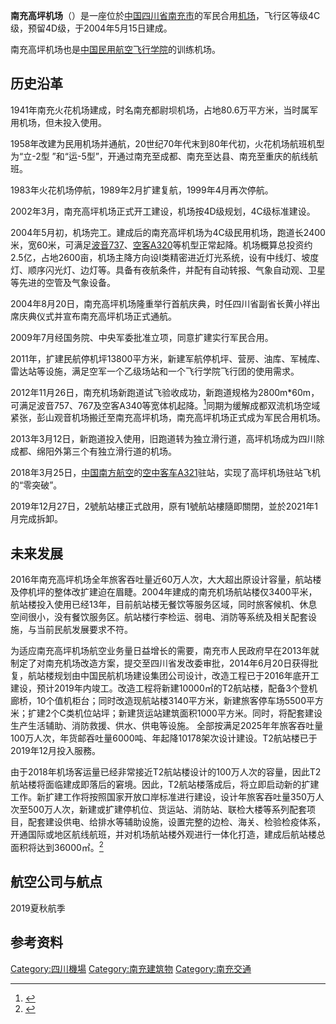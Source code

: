 {{Infobox Airport
| airport_name = 南充高坪机场
| nativename = Nanchong Gaoping Airport
| type = 军民合用
| run by =南充高坪机场有限责任公司
| city =  {{CHN}}[[四川省|四川省]][[南充市|南充市]]
| opened =2004年5月15日
| elevation =365m
| distance_to_city = 10km
| IATA = NAO
| ICAO = ZUNC
| coordinates={{coord|30|47|38|N|106|09|35|E|type:airport}}|
| latd  =  30 | latm  = 47 | lats  = 38 | latNS  = N
| longd = 106 | longm = 09 | longs = 35 | longEW = E
| website                = 
| pushpin_map            = China
| pushpin_mapsize        = 220
| pushpin_map_caption    = 機場在中國的位置
| pushpin_label          = NAO/ZUNC
| pushpin_label_position = bottom
| runway1_heading = 06/24
| runway1_feet = 9186
| runway1_meter = 2800
| runway1_surface = 混凝土
| stat-year    = 2018
| stat1-header = 客運量
| stat1-data   = 942,932 人次
| stat2-header = 貨運量
| stat2-data   = 3,720.10 公噸
| stat3-header = 起降架次
| stat3-data   = 41,326 架次
}}

'''南充高坪机场'''（{{airport codes|NAO|ZUNC}}）是一座位於[[中华人民共和国|中国]][[四川省|四川省]][[南充市|南充市]]的军民合用[[机场|机场]]，飞行区等级4C级，预留4D级，于2004年5月15日建成。

南充高坪机场也是[[中国民用航空飞行学院|中国民用航空飞行学院]]的训练机场。

== 历史沿革 ==
1941年南充火花机场建成，时名南充都尉坝机场，占地80.6万平方米，当时属军用机场，但未投入使用。

1958年改建为民用机场并通航，20世纪70年代末到80年代初，火花机场航班机型为“立-2型 ”和“运-5型”，开通过南充至成都、南充至达县、南充至重庆的航线航班。

1983年火花机场停航，1989年2月扩建复航，1999年4月再次停航。

2002年3月，南充高坪机场正式开工建设，机场按4D级规划，4C级标准建设。

2004年5月初，机场完工。建成后的南充高坪机场为4C级民用机场，跑道长2400米，宽60米，可满足[[波音737|波音737]]、[[空中客车A320系列|空客A320]]等机型正常起降。机场概算总投资约2.5亿，占地2600亩，机场主降方向设Ι类精密进近灯光系统，设有中线灯、坡度灯、顺序闪光灯、边灯等。具备有夜航条件，并配有自动转报、气象自动观、卫星等先进的空管及气象设备。

2004年8月20日，南充高坪机场隆重举行首航庆典，时任四川省副省长黄小祥出席庆典仪式并宣布南充高坪机场正式通航。

2009年7月经国务院、中央军委批准立项，同意扩建实行军民合用。

2011年，扩建民航停机坪13800平方米，新建军航停机坪、营房、油库、军械库、雷达站等设施，满足空军一个乙级场站和一个飞行学院飞行团的使用需求。

2012年11月26日，南充机场新跑道试飞验收成功，新跑道规格为2800m*60m，可满足波音757、767及空客A340等宽体机起降。<ref>{{cite web|url=http://wccdaily.scol.com.cn/shtml/hxdsb/20121127/46227.shtml|title=南充机场新跑道试飞成功 届时南充机场将成为川东北最大功能最全的机场。|publisher=华西都市报|date=2012年11月27日|author=苏定伟|deadurl=yes|archiveurl=https://web.archive.org/web/20160822113311/http://wccdaily.scol.com.cn/shtml/hxdsb/20121127/46227.shtml|archivedate=2016年8月22日|df=|accessdate=2012年11月27日}}</ref>同期为缓解成都双流机场空域紧张，彭山观音机场搬迁至南充高坪机场，南充高坪机场正式成为军民合用机场。

2013年3月12日，新跑道投入使用，旧跑道转为独立滑行道，高坪机场成为四川除成都、绵阳外第三个有独立滑行道的机场。

2018年3月25日，[[中国南方航空|中国南方航空]]的[[空中客车A321|空中客车A321]]驻站，实现了高坪机场驻站飞机的“零突破”。

2019年12月27日，2號航站樓正式啟用，原有1號航站樓隨即關閉，並於2021年1月完成拆卸。

== 未来发展 ==
2016年南充高坪机场全年旅客吞吐量近60万人次，大大超出原设计容量，航站楼及停机坪的整体改扩建迫在眉睫。2004年建成的南充机场航站楼仅3400平米，航站楼投入使用已经13年，目前航站楼无餐饮等服务区域，同时旅客候机、休息空间很小，没有餐饮服务区。航站楼行李检运、弱电、消防等系统及相关配套设施，与当前民航发展要求不符。

为适应南充高坪机场航空业务量日益增长的需要，南充市人民政府早在2013年就制定了对南充机场改造方案，提交至四川省发改委审批，2014年6月20日获得批复，航站楼规划由中国民航机场建设集团公司设计，改造工程已于2016年底开工建设，预计2019年内竣工。改造工程将新建10000㎡的T2航站楼，配备3个登机廊桥，10个值机柜台；同时改造现航站楼3140平方米，新建旅客停车场5500平方米；扩建2个C类机位站坪；新建货运站建筑面积1000平方米。同时，将配套建设生产生活辅助、消防救援、供水、供电等设施。 全部按满足2025年年旅客吞吐量100万人次，年货邮吞吐量6000吨、年起降10178架次设计建设。T2航站楼已于2019年12月投入服務。

由于2018年机场客运量已经非常接近T2航站楼设计的100万人次的容量，因此T2航站楼将面临建成即落后的窘境。因此，T2航站楼落成后，将立即启动新的扩建工作。新扩建工作将按照国家开放口岸标准进行建设，设计年旅客吞吐量350万人次至500万人次，新建或扩建停机位、货运站、消防站、联检大楼等系列配套项目，配套建设供电、给排水等辅助设施，设置完整的边检、海关、检验检疫体系，开通国际或地区航线航班，并对机场航站楼外观进行一体化打造，建成后航站楼总面积将达到36000㎡。<ref>{{Cite web|title=【城建】南充机场最新建设进展来啦！T2航站楼预计今年8月底投入运营_高坪机场|url=http://www.sohu.com/a/296361168_120068096|work=www.sohu.com|accessdate=2019-05-04|archive-date=2021-02-20|archive-url=https://web.archive.org/web/20210220025024/https://www.sohu.com/a/296361168_120068096|dead-url=no}}</ref>

==航空公司与航点==
2019夏秋航季
{{Airport-dest-list
| {{flagicon|PRC}} [[中国南方航空|中国南方航空]]（CZ）| [[北京首都国际机场|北京/首都]]、[[广州白云国际机场|广州]]、[[深圳宝安国际机场|深圳]]、[[惠州平潭机场|惠州]]
| {{flagicon|PRC}} [[中国东方航空|中国东方航空]]（MU）| [[昆明长水国际机场|昆明]]、[[上海浦东国际机场|上海/浦东]]
| {{flagicon|PRC}} [[乌鲁木齐航空|乌鲁木齐航空]]（UQ）| [[乌鲁木齐地窝堡国际机场|乌鲁木齐]]、[[温州龙湾国际机场|温州]]
| {{flagicon|PRC}} [[北部湾航空|北部湾航空]]（GX）|[[济南遥墙国际机场|济南]]、[[南宁吴圩国际机场|南宁]]、[[天津滨海国际机场|天津]]
| {{flagicon|PRC}} [[四川航空|四川航空]]（3U）| [[西双版纳嘎洒国际机场|西双版纳]]
| {{flagicon|PRC}} [[厦门航空|厦门航空]]（MF）| [[长沙黄花国际机场|长沙]]、[[厦门高崎国际机场|厦门]]
| {{flagicon|PRC}} [[西藏航空|西藏航空]]（TV）| [[沈阳桃仙国际机场|沈阳]]、[[拉萨贡嘎机场|拉萨]]、[[大理機場|大理]]
| {{flagicon|PRC}} [[春秋航空|春秋航空]]（9C）| [[上海浦东国际机场|上海/浦东]]
}}

== 参考资料 ==
{{reflist}}

{{人民解放军机场}}
{{中华人民共和国机场}}
{{四川机场}}

[[Category:四川機場|Category:四川機場]]
[[Category:南充建筑物|Category:南充建筑物]]
[[Category:南充交通|Category:南充交通]]